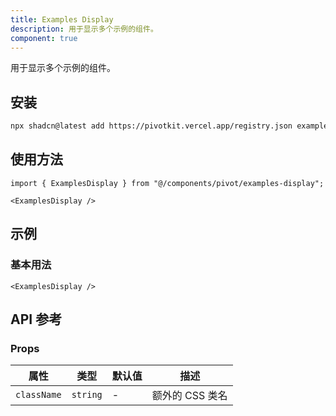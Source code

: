 ```yaml
---
title: Examples Display
description: 用于显示多个示例的组件。
component: true
---
```


用于显示多个示例的组件。

<ComponentPreview name="examples-display-demo" />

## 安装

```bash
npx shadcn@latest add https://pivotkit.vercel.app/registry.json examples-display
```

## 使用方法

```tsx
import { ExamplesDisplay } from "@/components/pivot/examples-display";
```

```tsx
<ExamplesDisplay />
```

## 示例

### 基本用法

```tsx
<ExamplesDisplay />
```

## API 参考

### Props

| 属性        | 类型     | 默认值 | 描述            |
| ----------- | -------- | ------ | --------------- |
| `className` | `string` | -      | 额外的 CSS 类名 |
